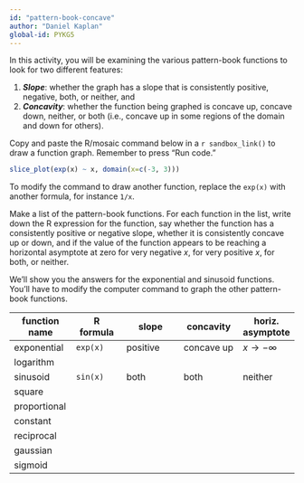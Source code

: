 ```yaml
---
id: "pattern-book-concave"
author: "Daniel Kaplan"
global-id: PYKG5
---
```


In this activity, you will be examining the various pattern-book functions to look for two different features:

1. ***Slope***: whether the graph has a slope that is consistently positive, negative, both, or neither, and 
2. ***Concavity***: whether the function being graphed is concave up, concave down, neither, or both (i.e., concave up in some regions of the domain and down for others).

::: {.scaffolding  data-latex=""}
Copy and paste the R/mosaic command below in a `r sandbox_link()` to draw a function graph. Remember to press "Run code."
```r
slice_plot(exp(x) ~ x, domain(x=c(-3, 3)))
```
To modify the command to draw another function, replace the `exp(x)` with another formula, for instance `1/x`. 

:::



Make a list of the pattern-book functions. For each function in the list, write down the R expression for the function, say whether the function has a consistently positive or negative slope, whether it is consistently concave up or down, and if the value of the function appears to be reaching a horizontal asymptote at zero for very negative $x$, for very positive $x$, for both, or neither.

We'll show you the answers for the exponential and sinusoid functions. You'll have to modify the computer command to graph the other pattern-book functions.

function name | R formula  | slope         | concavity    | horiz. asymptote
--------------|------------|---------------|--------------|--------
exponential   | `exp(x)`   | positive      | concave up   | $x \rightarrow -\infty$
logarithm     |
sinusoid      | `sin(x)`   | both          | both         | neither
square        |
proportional  |
constant      |
reciprocal    |
gaussian      |
sigmoid       |


